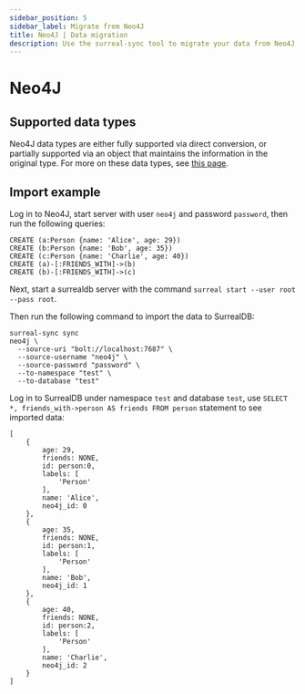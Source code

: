```yaml
---
sidebar_position: 5
sidebar_label: Migrate from Neo4J
title: Neo4J | Data migration
description: Use the surreal-sync tool to migrate your data from Neo4J to SurrealDB, including edges.
---
```


# Neo4J

## Supported data types

Neo4J data types are either fully supported via direct conversion, or partially supported via an object that maintains the information in the original type. For more on these data types, see [this page](https://github.com/surrealdb/surreal-sync/blob/main/docs/neo4j-data-types.md).

## Import example

Log in to Neo4J, start server with user `neo4j` and password `password`, then run the following queries:

```surql title="Sample Neo4J data"
CREATE (a:Person {name: 'Alice', age: 29})
CREATE (b:Person {name: 'Bob', age: 35})
CREATE (c:Person {name: 'Charlie', age: 40})
CREATE (a)-[:FRIENDS_WITH]->(b)
CREATE (b)-[:FRIENDS_WITH]->(c)
```

Next, start a surrealdb server with the command `surreal start --user root --pass root`.

Then run the following command to import the data to SurrealDB:

```
surreal-sync sync
neo4j \
  --source-uri "bolt://localhost:7687" \
  --source-username "neo4j" \
  --source-password "password" \
  --to-namespace "test" \
  --to-database "test"
```

Log in to SurrealDB under namespace `test` and database `test`, use `SELECT *, friends_with->person AS friends FROM person` statement to see imported data:

```surql title="Result"
[
	{
		age: 29,
		friends: NONE,
		id: person:0,
		labels: [
			'Person'
		],
		name: 'Alice',
		neo4j_id: 0
	},
	{
		age: 35,
		friends: NONE,
		id: person:1,
		labels: [
			'Person'
		],
		name: 'Bob',
		neo4j_id: 1
	},
	{
		age: 40,
		friends: NONE,
		id: person:2,
		labels: [
			'Person'
		],
		name: 'Charlie',
		neo4j_id: 2
	}
]
```